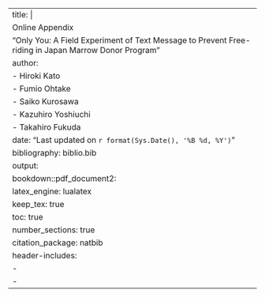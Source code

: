 ---
title: |
  Online Appendix
  "Only You: A Field Experiment of Text Message to Prevent Free-riding in Japan Marrow Donor Program"
author:
  - Hiroki Kato
  - Fumio Ohtake
  - Saiko Kurosawa
  - Kazuhiro Yoshiuchi
  - Takahiro Fukuda
date: "Last updated on `r format(Sys.Date(), '%B %d, %Y')`"
bibliography: biblio.bib
output:
  bookdown::pdf_document2:
    latex_engine: lualatex
    keep_tex: true
    toc: true
    number_sections: true
    citation_package: natbib
header-includes:
  - \usepackage{setspace}
  - \renewcommand{\baselinestretch}{1.5}
---